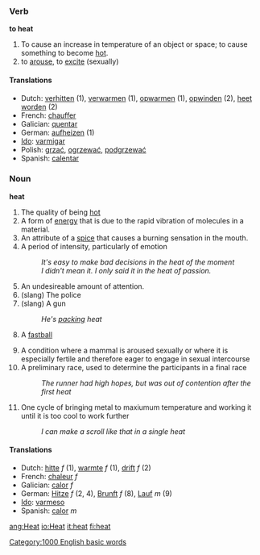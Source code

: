 ===Verb===
'''to heat'''

# To cause an increase in temperature of an object or space; to cause something to become [[hot]].
# to [[arouse]], to [[excite]] (sexually)

====Translations====
*Dutch: [[verhitten]] (1), [[verwarmen]] (1), [[opwarmen]] (1), [[opwinden]] (2), [[heet worden]] (2)
*French: [[chauffer]]
*Galician: [[quentar]]
*German: [[aufheizen]] (1)
*[[Ido]]: [[varmigar]]
*Polish: [[grzać]], [[ogrzewać]], [[podgrzewać]]
*Spanish: [[calentar]]

===Noun===
'''heat'''

# The quality of being [[hot]]
# A form of [[energy]] that is due to the rapid vibration of molecules in a material.
# An attribute of a [[spice]] that causes a burning sensation in the mouth.
# A period of intensity, particularly of emotion
#: ''It's easy to make bad decisions in the heat of the moment''
#: ''I didn't mean it.  I only said it in the heat of passion.''
# An undesireable amount of attention.
# (slang) The police
# (slang) A gun
#: ''He's [[pack]]ing heat''
#{{baseball}} A [[fastball]]
# A condition where a mammal is aroused sexually or where it is especially fertile and therefore eager to engage in sexual intercourse
# A preliminary race, used to determine the participants in a final race
#: ''The runner had high hopes, but was out of contention after the first heat''
# One cycle of bringing metal to maxiumum temperature and working it until it is too cool to work further
#: ''I can make a scroll like that in a single heat''

====Translations====
*Dutch: [[hitte]] ''f'' (1), [[warmte]] ''f'' (1), [[drift]] ''f'' (2)
*French: [[chaleur]] ''f''
*Galician: [[calor]] ''f''
*German: [[Hitze]] ''f'' (2, 4), [[Brunft]] ''f'' (8), [[Lauf]] ''m'' (9)
*[[Ido]]: [[varmeso]]
*Spanish: [[calor]] ''m''

[[Category:1000 English basic words]]

[[ang:Heat]]
[[io:Heat]]
[[it:heat]]
[[fi:heat]]